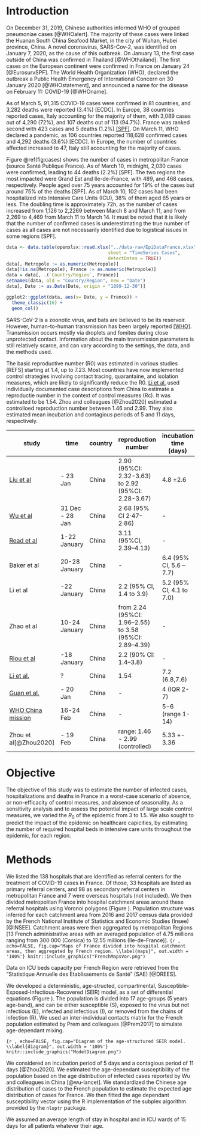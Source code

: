# Introduction

On December 31, 2019, Chinese authorities informed WHO of grouped pneumoniae cases [@WHOalert]. The majority of these cases were linked the Huanan South China Seafood Market, in the city of Wuhan, Hubei province, China. A novel coronavirus, SARS-Cov-2, was identified on January 7, 2020, as the cause of this outbreak. On January 13, the first case outside of China was confirmed in Thailand [@WHOthailand]. The first cases on the European continent were confirmed in France on January 24 [@EurosurvSPF]. The World Health Organization (WHO), declared the outbreak a Public Health Emergency of International Concern on 30 January 2020 [@WHOstatement], and announced a name for the disease on February 11: COVID-19 [@WHOname].

As of March 5, 91,315 COVID-19 cases were confirmed in 81 countries, and 3,282 deaths were reported (3.4%) [ECDC]. In Europe, 38 countries reported cases, Italy accounting for the majority of them, with 3,089 cases out of 4,290 (72%), and 107 deaths out of 113 (94.7%). France was ranked second with 423 cases and 5 deaths (1.2%) [[SPF]](doc/biblio/COVID19_PE_20200305.pdf).
On March 11, WHO declared a pandemic, as 106 countries reported 118,628 confirmed cases and 4,292 deaths (3.6%) [ECDC]. In Europe, the number of countries affected increased to 47, Italy still accounting for the majority of cases. 

Figure \@ref(fig:cases) shows the number of cases in metropolitan France (source Santé Publique France). As of March 10, midnight, 2,030 cases were confirmed, leading to 44 deaths (2.2%) [SPF]. The two regions the most impacted were Grand Est and Ile-de-France, with 489, and 468 cases, respectively. People aged over 75 years accounted for 19% of the cases but around 75% of the deaths [SPF]. As of March 10, 102 cases had been hospitalized into Intensive Care Units (ICU), 38% of them aged 65 years or less. The doubling time is approximately 72h, as the number of cases increased from 1,126 to 2,2269 between March 8 and March 11, and from 2,269 to 4,469 from March 11 to March 14. It must be noted that it is likely that the number of confirmed cases is underestimating the true number of cases as all cases are not necessarily identified due to logistical issues in some regions [SPF].


```r
data <- data.table(openxlsx::read.xlsx("../data-raw/EpiDataFrance.xlsx", 
                                      sheet = "TimeSeries Cases", 
                                      detectDates = TRUE))
data[, Metropole := as.numeric(Metropole)]
data[!is.na(Metropole), France := as.numeric(Metropole)]
data = data[, .(`Country/Region`, France)]
setnames(data, old = "Country/Region", new = "Date")
data[, Date := as.Date(Date, origin = "1899-12-30")]
```

```r
ggplot2::ggplot(data, aes(x= Date, y = France)) +
  theme_classic(16) + 
  geom_col()

```

SARS-CoV-2 is a zoonotic virus, and bats are believed to be its reservoir. However, human-to-human transmission has been largely reported [[WHO]](oc/biblio/who-china-joint-mission-on-covid-19-final-report.pdf). Transmission occurs mostly via droplets and fomites during close unprotected contact. Information about the main transmission parameters is still relatively scarce, and can vary according to the settings, the data, and the methods used.

The basic reproductive number (R0) was estimated in various studies [REFS] starting at 1.4, up to 7.23. Most countries have now implemented control strategies involving contact tracing, quarantaine, and isolation measures, which are likely to significantly reduce the R0. [Li et al.](doc/biblio/li-preprint-01.03.pdf) used individually documented case descriptions from China to estimate a reproductie number in the context of control measures (Rc). It was estimated to be 1.54. Zhou and colleagues [@Zhou2020] estimated a controlloed reproduction number between 1.46 and 2.99. They also estimated mean incubation and contagious periods of 5 and 11 days, respectively.


|study|time|country|reproduction number|incubation time (days)|generation time (days)
|-|-|-|-|-|-
|[Liu et al]()|- 23 Jan|China|2.90 (95%CI: 2.32-3.63) to 2.92 (95%CI: 2.28-3.67)|4.8 ±2.6|-
|[Wu et al](doc/biblio/Wu-Lancet.pdf)|31 Dec - 28 Jan|China|2·68 (95% CI 2·47–2·86)|-|-
|[Read et al](doc/biblio/riou-eurosurv-25-4-2.pdf)|1-22 January|China|3.11 (95%CI, 2.39–4.13)|-|-
|Baker et al|20-28 January|China|-|6.4 (95% CI, 5.6 – 7.7)|-
|Li et al|-22 January|China|2.2 (95% CI, 1.4 to 3.9)|5.2 (95% CI, 4.1 to 7.0)|7.5 (95% CI, 5.3 to 19)
|Zhao et al|10-24 January|China|from 2.24 (95%CI: 1.96–2.55) to 3.58 (95%CI: 2.89–4.39)|-|-
|[Riou et al](doc/biblio/riou-eurosurv-25-4-2.pdf)|-18 January|China|2.2 (90% CI: 1.4–3.8)|-|-
|[Li et al.](doc/biblio/li-preprint-01.03.pdf)|?|China|1.54|7.2 (6.8,7.6)|3.3 (2.3, 4.3)
|[Guan et al.](doc/biblio/guan-nejmoa2002032.pdf)|- 20 Jan|China|-|4 (IQR 2-7)|-
|[WHO China mission](doc/biblio/who-china-joint-mission-on-covid-19-final-report.pdf)|16-24 Feb|China|-|5-6 (range 1-14)|-
|Zhou et al[@Zhou2020]|- 19 Feb|China|range: 1.46 - 2.99 (controlled)|5.33 +- 3.36|4.27 +- 3.44

# Objective

The objective of this study was to estimate the number of infected cases, hospitalizations and deaths in France in a worst-case scenario of absence, or non-efficacity of control measures, and absence of seasonality. As a sensitivity analysis and to assess the potential impact of large scale control measures, we varied the $R_0$ of the epidemic from 3 to 1.5. We also sought to predict the impact of the epidemic on healthcare capicities, by estimating the number of required hospital beds in intensive care units throughout the epidemic, for each region.

# Methods

We listed the 138 hospitals that are identified as referral centers for the treatment of COVID-19 cases in France. Of those, 33 hospitals are listed as primary referral centers, and 98 as secondary referral centers in metropolitan France and 7 were overseas hospitals (not included). We then divided metropolitan France into hospital catchment areas around these referral hospitals using Voronoi polygons (Figure \ref{maps}). Population structure was inferred for each catchment area from 2016 and 2017 census data provided by the French National Institute of Statistics and Economic Studies (Insee) [@INSEE]. Catchment areas were then aggregated by metropolitan Regions [13 French administrative areas with an averaged population of 4.75 millions ranging from 300 000 (Corsica) to 12.55 millions (Ile-de-France)]. 
```{r , echo=FALSE, fig.cap="Maps of France divided into hospital catchment areas, then aggregated by French region. \\label{maps}", out.width = '100%'}
knitr::include_graphics("FrenchMapsVor.png")
```

Data on ICU beds capacity per French Region were retrieved from the "Statistique Annuelle des Etablissements de Santé" (SAE) [@DREES]. 

We developed a deterministic, age-structed, compartmental, Susceptible-Exposed-Infectious-Recovered (SEIR) model, as a set of differential equations (Figure \ref{diagram}). The population is divided into 17 age-groups (5 years age-band), and can be either susceptible (S), exposed to the virus but not infectious (E), infected and infectious (I), or removed from the chains of infection (R). We used an inter-individual contacts matrix for the French population estimated by Prem and colleagues [@Prem2017] to simulate age-dependant mixing.

```{r , echo=FALSE, fig.cap="Diagram of the age-structured SEIR model. \\label{diagram}", out.width = '100%'}
knitr::include_graphics("ModelDiagram.png")
```


We considered an incubation period of 5 days and a contagious period of 11 days [@Zhou2020].
We estimated the age-dependant susceptibility of the population based on the age distribution of infected cases reported by Wu and colleagues in China [@wu-lancet]. We standardized the Chinese age distribution of cases to the French population to estimate the expected age distribution of cases for France. We then fitted the age dependant susceptibility vector using the R implementation of the subplex algorithm provided by the `nloptr` package.

We assumed an average length of stay in hospital and in ICU wards of 15 days for all patients whatever their age. 



